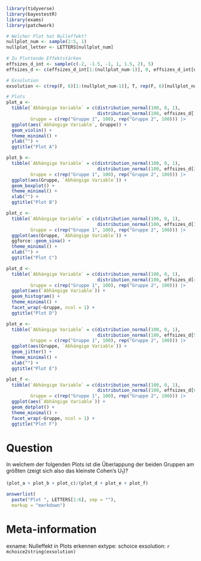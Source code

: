 
```r
library(tidyverse)
library(bayestestR)
library(exams)
library(patchwork)

# Welcher Plot hat Nulleffekt?
nullplot_num <- sample(2:5, 1)
nullplot_letter <- LETTERS[nullplot_num]
  
# Zu Plottende Effektstärken
effsizes_d_int <- sample(c(-2, -1.5, -1, 1, 1.5, 2), 5)
effsizes_d <- c(effsizes_d_int[1:(nullplot_num-1)], 0, effsizes_d_int[nullplot_num:5])

# Exsolution
exsolution <- c(rep(F, 6)[1:(nullplot_num-1)], T, rep(F, 6)[nullplot_num:5])

# Plots
plot_a <- 
  tibble(`Abhängige Variable` = c(distribution_normal(100, 0, 1),
                                  distribution_normal(100, effsizes_d[1], 1)),
         Gruppe = c(rep("Gruppe 1", 100), rep("Gruppe 2", 100))) |> 
  ggplot(aes(`Abhängige Variable`, Gruppe)) +
  geom_violin() +
  theme_minimal() +
  ylab("") +
  ggtitle("Plot A")

plot_b <- 
  tibble(`Abhängige Variable` = c(distribution_normal(100, 0, 1),
                                  distribution_normal(100, effsizes_d[2], 1)),
         Gruppe = c(rep("Gruppe 1", 100), rep("Gruppe 2", 100))) |> 
  ggplot(aes(Gruppe, `Abhängige Variable`)) +
  geom_boxplot() +
  theme_minimal() +
  xlab("") +
  ggtitle("Plot B")

plot_c <- 
  tibble(`Abhängige Variable` = c(distribution_normal(100, 0, 1),
                                  distribution_normal(100, effsizes_d[3], 1)),
         Gruppe = c(rep("Gruppe 1", 100), rep("Gruppe 2", 100))) |> 
  ggplot(aes(Gruppe, `Abhängige Variable`)) +
  ggforce::geom_sina() +
  theme_minimal() +
  xlab("") +
  ggtitle("Plot C")

plot_d <- 
  tibble(`Abhängige Variable` = c(distribution_normal(100, 0, 1),
                                  distribution_normal(100, effsizes_d[4], 1)),
         Gruppe = c(rep("Gruppe 1", 100), rep("Gruppe 2", 100))) |> 
  ggplot(aes(`Abhängige Variable`)) +
  geom_histogram() +
  theme_minimal() +
  facet_wrap(~Gruppe, ncol = 1) +
  ggtitle("Plot D")

plot_e <- 
  tibble(`Abhängige Variable` = c(distribution_normal(100, 0, 1),
                                  distribution_normal(100, effsizes_d[5], 1)),
         Gruppe = c(rep("Gruppe 1", 100), rep("Gruppe 2", 100))) |> 
  ggplot(aes(Gruppe, `Abhängige Variable`)) +
  geom_jitter() +
  theme_minimal() +
  xlab("") +
  ggtitle("Plot E")

plot_f <- 
  tibble(`Abhängige Variable` = c(distribution_normal(100, 0, 1),
                                  distribution_normal(100, effsizes_d[6], 1)),
         Gruppe = c(rep("Gruppe 1", 100), rep("Gruppe 2", 100))) |> 
  ggplot(aes(`Abhängige Variable`)) +
  geom_dotplot() +
  theme_minimal() +
  facet_wrap(~Gruppe, ncol = 1) +
  ggtitle("Plot F")
```


Question
========
In welchem der folgenden Plots ist die Überlappung der beiden Gruppen am größten (zeigt sich also das kleinste Cohen's U~1~)?
```r
(plot_a + plot_b + plot_c)/(plot_d + plot_e + plot_f)
```

  
```r
answerlist(
  paste("Plot ", LETTERS[1:6], sep = ""),
  markup = "markdown")
```




Meta-information
================
exname: Nulleffekt in Plots erkennen
extype: schoice
exsolution: `r mchoice2string(exsolution)`